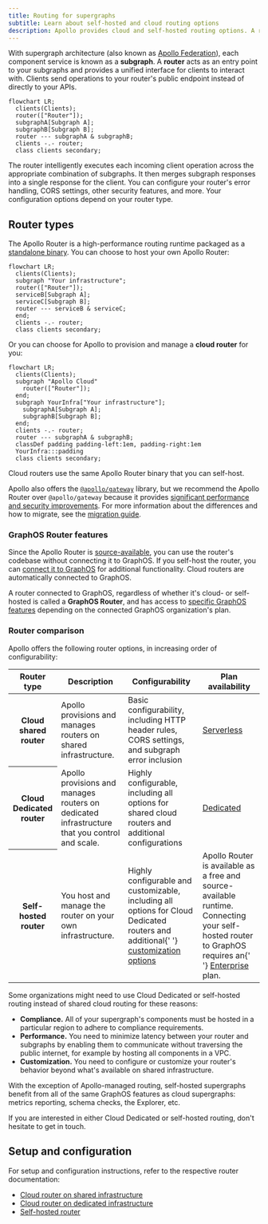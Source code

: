 ```yaml
---
title: Routing for supergraphs
subtitle: Learn about self-hosted and cloud routing options
description: Apollo provides cloud and self-hosted routing options. A router acts as an entry point to your GraphQL APIs and provides a unified interface for clients to interact with.
---
```


With supergraph architecture (also known as [Apollo Federation](/federation/)), each component service is known as a **subgraph**. A **router** acts as an entry point to your subgraphs and provides a unified interface for clients to interact with. Clients send operations to your router's public endpoint instead of directly to your APIs.

```mermaid
flowchart LR;
  clients(Clients);
  router(["Router"]);
  subgraphA[Subgraph A];
  subgraphB[Subgraph B];
  router --- subgraphA & subgraphB;
  clients -.- router;
  class clients secondary;
```

The router intelligently executes each incoming client operation across the appropriate combination of subgraphs. It then merges subgraph responses into a single response for the client. You can configure your router's error handling, CORS settings, other security features, and more. Your configuration options depend on your router type.

## Router types

The Apollo Router is a high-performance routing runtime packaged as a [standalone binary](https://github.com/apollographql/router). You can choose to host your own Apollo Router:

```mermaid
flowchart LR;
  clients(Clients);
  subgraph "Your infrastructure";
  router(["Router"]);
  serviceB[Subgraph A];
  serviceC[Subgraph B];
  router --- serviceB & serviceC;
  end;
  clients -.- router;
  class clients secondary;
```

Or you can choose for Apollo to provision and manage a **cloud router** for you:

```mermaid
flowchart LR;
  clients(Clients);
  subgraph "Apollo Cloud"
    router(["Router"]);
  end;
  subgraph YourInfra["Your infrastructure"];
    subgraphA[Subgraph A];
    subgraphB[Subgraph B];
  end;
  clients -.- router;
  router --- subgraphA & subgraphB;
  classDef padding padding-left:1em, padding-right:1em
  YourInfra:::padding
  class clients secondary;
```

Cloud routers use the same Apollo Router binary that you can self-host.

<Note>

Apollo also offers the [`@apollo/gateway`](/federation/v1/gateway/) library, but we recommend the Apollo Router over `@apollo/gateway` because it provides [significant performance and security improvements](https://www.apollographql.com/blog/announcement/backend/apollo-router-our-graphql-federation-runtime-in-rust/). For more information about the differences and how to migrate, see the [migration guide](/router/migrating-from-gateway/).

</Note>

### GraphOS Router features

Since the Apollo Router is [source-available](https://www.apollographql.com/blog/evaluating-apollo-router-understanding-free-and-open-vs-commercial-features), you can use the router's codebase without connecting it to GraphOS. If you self-host the router, you can [connect it to GraphOS](./quickstart/self-hosted#6-connect-the-router-to-graphos) for additional functionality. Cloud routers are automatically connected to GraphOS.

A router connected to GraphOS, regardless of whether it's cloud- or self-hosted is called a **GraphOS Router**, and has access to [specific GraphOS features](/docs/router/graphos-features/) depending on the connected GraphOS organization's plan.

### Router comparison

Apollo offers the following router options, in increasing order of configurability:

<table>
  <thead>
    <tr>
      <th>Router type</th>
      <th>Description</th>
      <th>Configurability</th>
      <th>Plan availability</th>
    </tr>
  </thead>
  <tbody>
    <tr>
      <th>Cloud shared router</th>
      <td>Apollo provisions and manages routers on shared infrastructure.</td>
      <td>
        Basic configurability, including HTTP header rules, CORS settings, and
        subgraph error inclusion
      </td>
      <td>
        <a href="https://apollographql.com/pricing">Serverless</a>
      </td>
    </tr>
    <tr>
      <th>Cloud Dedicated router</th>
      <td>
        Apollo provisions and manages routers on dedicated infrastructure that
        you control and scale.
      </td>
      <td>
        Highly configurable, including all options for shared cloud routers and
        additional configurations
      </td>
      <td>
        <a href="https://apollographql.com/pricing">Dedicated</a>
      </td>
    </tr>
    <tr>
      <th>Self-hosted router</th>
      <td>You host and manage the router on your own infrastructure.</td>
      <td>
        Highly configurable and customizable, including all options for Cloud
        Dedicated routers and additional{' '}
        <a href="/router/customizations/overview">customization options</a>
      </td>
      <td>
        Apollo Router is available as a free and source-available runtime.
        Connecting your self-hosted router to GraphOS requires an{' '}
        <a href="https://apollographql.com/pricing">Enterprise</a> plan.
      </td>
    </tr>
  </tbody>
</table>

Some organizations might need to use Cloud Dedicated or self-hosted routing instead of shared cloud routing for these reasons:

- **Compliance.** All of your supergraph's components must be hosted in a particular region to adhere to compliance requirements.
- **Performance.** You need to minimize latency between your router and subgraphs by enabling them to communicate without traversing the public internet, for example by hosting all components in a VPC.
- **Customization.** You need to configure or customize your router's behavior beyond what's available on shared infrastructure.

With the exception of Apollo-managed routing, self-hosted supergraphs benefit from all of the same GraphOS features as cloud supergraphs: metrics reporting, schema checks, the Explorer, etc.

If you are interested in either Cloud Dedicated or self-hosted routing, don't hesitate to <TrackableLink href="https://www.apollographql.com/contact-sales?referrer=docs" eventName="content_contact_sales">get in touch</TrackableLink>.

## Setup and configuration

For setup and configuration instructions, refer to the respective router documentation:

- [Cloud router on shared infrastructure](./quickstart/cloud)
- [Cloud router on dedicated infrastructure](/graphos/cloud-routing/dedicated/quickstart)
- [Self-hosted router](./quickstart/self-hosted)
